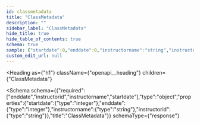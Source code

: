 ```yaml
---
id: classmetadata
title: "ClassMetadata"
description: ""
sidebar_label: "ClassMetadata"
hide_title: true
hide_table_of_contents: true
schema: true
sample: {"startdate":0,"enddate":0,"instructorname":"string","instructorid":"string"}
custom_edit_url: null
---
```



<Heading
  as={"h1"}
  className={"openapi__heading"}
  children={"ClassMetadata"}
>
</Heading>





<Schema
  schema={{"required":["enddate","instructorid","instructorname","startdate"],"type":"object","properties":{"startdate":{"type":"integer"},"enddate":{"type":"integer"},"instructorname":{"type":"string"},"instructorid":{"type":"string"}},"title":"ClassMetadata"}}
  schemaType={"response"}
>
  
</Schema>
            